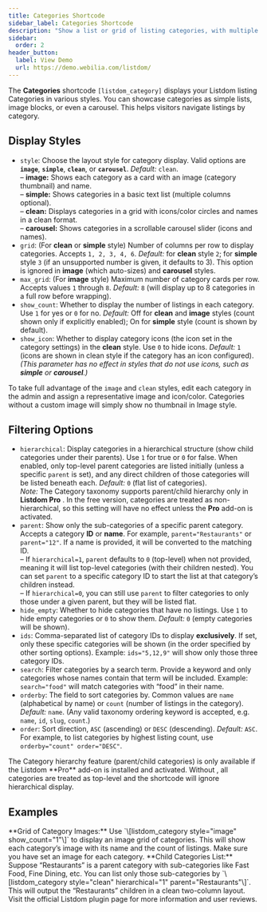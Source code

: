 ```yaml
---
title: Categories Shortcode
sidebar_label: Categories Shortcode
description: "Show a list or grid of listing categories, with multiple layout styles and filtering options."
sidebar:
  order: 2
header_button:
  label: View Demo
  url: https://demo.webilia.com/listdom/
---
```



The **Categories** shortcode `[listdom_category]` displays your Listdom listing Categories in various styles. You can showcase categories as simple lists, image blocks, or even a carousel. This helps visitors navigate listings by category.

## Display Styles

- `style`: Choose the layout style for category display. Valid options are **`image`**, **`simple`**, **`clean`**, or **`carousel`**. *Default:* `clean`.  
  – **image:** Shows each category as a card with an image (category thumbnail) and name.  
  – **simple:** Shows categories in a basic text list (multiple columns optional).  
  – **clean:** Displays categories in a grid with icons/color circles and names in a clean format.  
  – **carousel:** Shows categories in a scrollable carousel slider (icons and names).
- `grid`: (For **clean** or **simple** style) Number of columns per row to display categories. Accepts `1, 2, 3, 4, 6`. *Default:* for **clean** style `2`; for **simple** style `3` (if an unsupported number is given, it defaults to 3). This option is ignored in **image** (which auto-sizes) and **carousel** styles.
- `max_grid`: (For **image** style) Maximum number of category cards per row. Accepts values `1` through `8`. *Default:* `8` (will display up to 8 categories in a full row before wrapping).
- `show_count`: Whether to display the number of listings in each category. Use `1` for yes or `0` for no. *Default:* Off for **clean** and **image** styles (count shown only if explicitly enabled); On for **simple** style (count is shown by default).
- `show_icon`: Whether to display category icons (the icon set in the category settings) in the **clean** style. Use `0` to hide icons. *Default:* `1` (icons are shown in clean style if the category has an icon configured). *(This parameter has no effect in styles that do not use icons, such as **simple** or **carousel**.)*

<Aside type="tip">
To take full advantage of the <code>image</code> and <code>clean</code> styles, edit each category in the admin and assign a representative image and icon/color. Categories without a custom image will simply show no thumbnail in Image style.
</Aside>

## Filtering Options

- `hierarchical`: Display categories in a hierarchical structure (show child categories under their parents). Use `1` for true or `0` for false. When enabled, only top-level parent categories are listed initially (unless a specific `parent` is set), and any direct children of those categories will be listed beneath each. *Default:* `0` (flat list of categories).  
  *Note:* The Category taxonomy supports parent/child hierarchy only in **Listdom Pro** <Badge text="Pro" />. In the free version, categories are treated as non-hierarchical, so this setting will have no effect unless the **Pro** add-on is activated.
- `parent`: Show only the sub-categories of a specific parent category. Accepts a category **ID** or **name**. For example, `parent="Restaurants"` or `parent="12"`. If a name is provided, it will be converted to the matching ID.  
  – If `hierarchical=1`, `parent` defaults to `0` (top-level) when not provided, meaning it will list top-level categories (with their children nested). You can set `parent` to a specific category ID to start the list at that category’s children instead.  
  – If `hierarchical=0`, you can still use `parent` to filter categories to only those under a given parent, but they will be listed flat.
- `hide_empty`: Whether to hide categories that have no listings. Use `1` to hide empty categories or `0` to show them. *Default:* `0` (empty categories will be shown).
- `ids`: Comma-separated list of category IDs to display **exclusively**. If set, only these specific categories will be shown (in the order specified by other sorting options). Example: `ids="5,12,9"` will show only those three category IDs.
- `search`: Filter categories by a search term. Provide a keyword and only categories whose names contain that term will be included. Example: `search="food"` will match categories with “food” in their name.
- `orderby`: The field to sort categories by. Common values are `name` (alphabetical by name) or `count` (number of listings in the category). *Default:* `name`. (Any valid taxonomy ordering keyword is accepted, e.g. `name`, `id`, `slug`, `count`.)
- `order`: Sort direction, `ASC` (ascending) or `DESC` (descending). *Default:* `ASC`. For example, to list categories by highest listing count, use `orderby="count" order="DESC"`.

<Aside type="note">
The Category hierarchy feature (parent/child categories) is only available if the Listdom **Pro** add-on is installed and activated. Without <Badge text="Pro" />, all categories are treated as top-level and the shortcode will ignore hierarchical display.
</Aside>

## Examples

<CardGrid>
  <Card>
    **Grid of Category Images:**  
    Use `\[listdom_category style="image" show_count="1"\]` to display an image grid of categories. This will show each category’s image with its name and the count of listings. Make sure you have set an image for each category.
  </Card>
  <Card>
    **Child Categories List:**  
    Suppose “Restaurants” is a parent category with sub-categories like Fast Food, Fine Dining, etc. You can list only those sub-categories by `\[listdom_category style="clean" hierarchical="1" parent="Restaurants"\]`. This will output the “Restaurants” children in a clean two-column layout.
  </Card>
</CardGrid>

<LinkCard href="https://wordpress.org/plugins/listdom/" title="Listdom on WordPress.org">
Visit the official Listdom plugin page for more information and user reviews.
</LinkCard>
